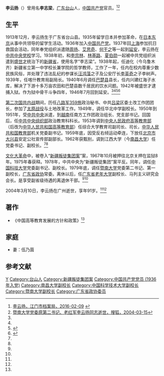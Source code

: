 '''李云扬'''（{{bd|1913年|12月|2004年|3月10日}}）曾用名'''李志梁'''，[[广东|广东]][[台山市|台山]]人，[[中国共产党|中国共产党]]官员。<ref name=jms>[http://daj.jiangmen.gov.cn/ShowNews.aspx?Flag=20&NewsId=595 李云扬，江门市档案局，2016-02-09] {{Wayback|url=http://daj.jiangmen.gov.cn/ShowNews.aspx?Flag=20&NewsId=595 |date=20150514151009 }}</ref><ref name=sohu>[http://news.sohu.com/2004/03/15/19/news219441968.shtml 暨南大学党委原第二书记、老红军李云扬同志逝世，搜狐，2004-03-15]</ref>

==生平==
1913年12月，李云扬生于广东省台山县。1935年留学日本并参加革命，在[[日本|日本]][[东京|东京]]从事中共领导的留学生活动。1936年加入[[中国共产党|中国共产党]]。1937年回[[上海|上海]]参加抗日救国会活动，同年奉党组织派遣随[[周扬|周扬]]、[[艾思奇|艾思奇]]、[[何干之|何干之]]等一起到[[延安|延安]]，李云扬在[[中共中央党校|中共中央党校]]学习。1938年初，和[[李宗林|李宗林]]、[[林基路|林基路]]、[[夏伯勋|夏伯勋]]一起被中共党组织派遣到[[盛世才|盛世才]]统治下的[[新疆省|新疆省]]，使用名字“李志梁”。1938年起，任迪化（今乌鲁木齐）新疆省立第一中学校长兼学院的哲学教师，工作了一年，任内在校内尊重少数民族风俗，并处理了违法乱纪的参谋长[[汪鸿藻|汪鸿藻]]之子及公安厅长[[李英奇|李英奇]]之子李树声。1939年，任喀什教育局副局长。1940年6月调任[[巴楚县|巴楚县]]县长，任内兴建红海子水库，解决了下游十多万亩农田和巴楚县数千居民的饮水问题。1942年被盛世才逮捕入狱。作为狱中骨干斗争四年，1946年7月回到延安。<ref name=jms/><ref name=sohu/><ref>{{Cite web |url=http://news.jnu.edu.cn/sdjn/wh/2013/07/05/1131425013.html |title=李云扬：重入新疆路，再悟价值观，暨南大学新闻网，2013-07-05 |access-date=2016-09-02 |archive-date=2016-09-13 |archive-url=https://web.archive.org/web/20160913221414/http://news.jnu.edu.cn/sdjn/wh/2013/07/05/1131425013.html |dead-url=no }}</ref><ref>{{Cite web |url=http://dangshi.people.com.cn/n/2013/0527/c85037-21622423.html |title=我在新疆的一段难忘经历（二）——摘自李云扬手稿《一个华侨子弟奇遇记》，中国共产党新闻网，2013-05-27 |access-date=2016-09-02 |archive-date=2016-09-14 |archive-url=https://web.archive.org/web/20160914204048/http://dangshi.people.com.cn/n/2013/0527/c85037-21622423.html |dead-url=no }}</ref>

[[第二次国共内战|第二次国共内战]]期间，历任[[八路军|八路军]][[359旅|359旅]]政治秘书、中共[[吕梁|吕梁]]区委土改工作团团长，参加了[[太原战役|太原战役]]与土地改革工作。1949年，调任华北中学副校长。1950年到1951年，受[[中共中央|中共中央]]派遣，到[[越南|越南]]任南方工作团政治组长、党支部书记。回国后，任[[中共中央组织部|中共中央组织部]]政治教育科科长。1953年调到[[中央人民政府高等教育部|中央人民政府高等教育部]]（后改为[[中华人民共和国高等教育部|中华人民共和国高等教育部]]）任综合大学教育司副司长、司长，[[中华人民共和国教育部|中华人民共和国教育部]]机关党委副书记。1959年底，因受反右倾运动牵连，下放任[[北京市|北京市]][[大兴县_(金朝)|大兴县]]安定公社宣传部副部长。1962年获甄别，调到江西大学（今[[南昌大学|南昌大学]]）任党委书记、副校长。<ref name=jms/><ref name=sohu/>

[[文化大革命|文化大革命]]中，被卷入“[[新疆叛徒集团|新疆叛徒集团案]]”案，1967年10月被押往北京关押在监狱8年。1975年春获释。1978年，中共中央为“新疆叛徒集团”案平反。同年，调任[[中国科技大学|中国科技大学]]党委副书记、副校长。1979年底，调任[[暨南大学|暨南大学]]党委第二书记、第一副校长，[[广东省政协|广东省政协]]常委。离休以后，任[[广东省老年大学|广东省老年大学]]副校长、马列主义研究会会长。是享受副省级待遇的离退休干部。<ref name=jms/><ref name=sohu/>

2004年3月10日，李云扬在广州逝世，享年91岁。<ref name=jms/><ref name=sohu/>

==著作==
*《中国高等教育发展的方针和政策》<ref name=jms/>

==家庭==
*妻：伍乃茵

==参考文献==
{{reflist}}

{{DEFAULTSORT:Li李}}
[[Category:李姓|Y]]
[[Category:台山人|Category:台山人]]
[[Category:新疆叛徒集团案|Category:新疆叛徒集团案]]
[[Category:中国共产党党员_(1936年入党)|Category:中国共产党党员 (1936年入党)]]
[[Category:南昌大学副校长|Category:南昌大学副校长]]
[[Category:中国科学技术大学副校长|Category:中国科学技术大学副校长]]
[[Category:暨南大学副校长|Category:暨南大学副校长]]
[[Category:广东省政协委员|Category:广东省政协委员]]
